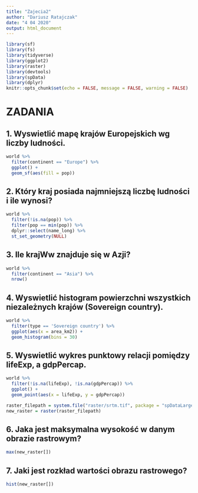 ---
title: "Zajecia2"
author: "Dariusz Ratajczak"
date: "4 04 2020"
output: html_document
---


```{r setup, include = FALSE}
library(sf)
library(fs)
library(tidyverse)
library(ggplot2)
library(raster)
library(devtools)
library(spData)
library(dplyr)
knitr::opts_chunk$set(echo = FALSE, message = FALSE, warning = FALSE)
```

# ZADANIA

## 1. Wyswietlić mapę krajów Europejskich wg liczby ludności.

```{r}
world %>% 
  filter(continent == "Europe") %>% 
  ggplot() +
  geom_sf(aes(fill = pop))
```

## 2. Który kraj posiada najmniejszą liczbę ludności i ile wynosi?

```{r}
world %>% 
  filter(!is.na(pop)) %>%
  filter(pop == min(pop)) %>% 
  dplyr::select(name_long) %>% 
  st_set_geometry(NULL)
```

## 3. Ile krajWw znajduje się w Azji?

```{r}
world %>% 
  filter(continent == "Asia") %>% 
  nrow()
```

## 4. Wyswietlić histogram powierzchni wszystkich niezależnych krajów (Sovereign country).

```{r}
world %>% 
  filter(type == 'Sovereign country') %>% 
  ggplot(aes(x = area_km2)) + 
  geom_histogram(bins = 30)
```

## 5. Wyswietlić wykres punktowy relacji pomiędzy lifeExp, a gdpPercap.

```{r}

world %>% 
  filter(!is.na(lifeExp), !is.na(gdpPercap)) %>% 
  ggplot() +
  geom_point(aes(x = lifeExp, y = gdpPercap))
```

```{r}
raster_filepath = system.file("raster/srtm.tif", package = "spDataLarge")
new_raster = raster(raster_filepath)
```

## 6. Jaka jest maksymalna wysokość w danym obrazie rastrowym?

```{r}
max(new_raster[])
```

## 7. Jaki jest rozkład wartości obrazu rastrowego?

```{r}
hist(new_raster[])
```